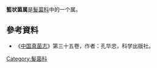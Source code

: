 {{Automatic taxobox 
| name = 篮状菌属
| taxon = Talaromyces
| subdivision_ranks = 种
| subdivision = 
黄色篮状菌 ''T.flavus''<br/>
糙刺篮状菌 ''T.trachyspermus''<br/>
沃特曼篮状菌 ''T.wortmannii''<br/>
柄篮状菌 ''T.stipitatus''<br/>
亚西岛篮状菌 ''T.assiutensis''<br/>
单脊篮状菌 ''T.unicus''<br/> 
短密篮状菌 ''T.brevicompactus''<br/> 
榛色篮状菌 ''T.avellaneus''<br/> 
 }}

'''籃状菌属'''是[[髮菌科|髮菌科]]中的一个属。

==參考資料==
<div class="references-small">
<references />
*《[[中国真菌志|中国真菌志]]》第三十五卷，作者：孔华忠，科学出版社。
</div>
{{Taxonbar|from=Q10690168}}

[[Category:髮菌科|Category:髮菌科]]


{{fungus-stub}}